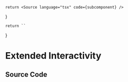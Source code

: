 
    return <Source language="tsx" code={subcomponent} />
}

    return ``
}

# Extended Interactivity

<Meta isTemplate title="Tailwind/Theme/Extended/Interactivity" />

<Documentation />

## Source Code

<SourceCode />